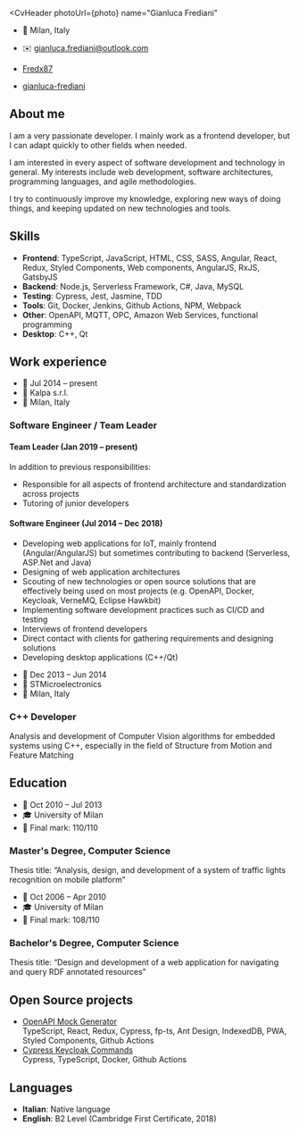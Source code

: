 
<CvHeader
  photoUrl={photo}
  name="Gianluca Frediani"
>

- 📌 Milan, Italy
- ✉️ [gianluca.frediani@outlook.com](mailto:gianluca.frediani@outlook.com)


- <FontAwesomeIcon icon={faGithub} fixedWidth /> <a href="https://github.com/Fredx87" target="_blank">Fredx87</a>
- <FontAwesomeIcon icon={faLinkedin} fixedWidth /> <a href="https://www.linkedin.com/in/gianluca-frediani/" target="_blank">gianluca-frediani</a>

</CvHeader>

## About me

I am a very passionate developer. I mainly work as a frontend developer, but I can adapt quickly to other fields when needed.

I am interested in every aspect of software development and technology in general. My interests include web development, software architectures, programming languages, and agile methodologies.

I try to continuously improve my knowledge, exploring new ways of doing things, and keeping updated on new technologies and tools.

## Skills

- **Frontend**: TypeScript, JavaScript, HTML, CSS, SASS, Angular, React, Redux, Styled Components, Web components, AngularJS, RxJS, GatsbyJS
- **Backend**: Node.js, Serverless Framework, C#, Java, MySQL
- **Testing**: Cypress, Jest, Jasmine, TDD
- **Tools**: Git, Docker, Jenkins, Github Actions, NPM, Webpack
- **Other**: OpenAPI, MQTT, OPC, Amazon Web Services, functional programming
- **Desktop**: C++, Qt

## Work experience

<Section>

<Sider>

- 📅 Jul 2014 &ndash; present
- 🏢 Kalpa s.r.l.
- 📌 Milan, Italy

</Sider>

<div>

### Software Engineer / Team Leader

#### Team Leader (Jan 2019 &ndash; present)

In addition to previous responsibilities:

- Responsible for all aspects of frontend architecture and standardization across projects
- Tutoring of junior developers

#### Software Engineer (Jul 2014 &ndash; Dec 2018)

- Developing web applications for IoT, mainly frontend (Angular/AngularJS) but sometimes contributing to backend (Serverless, ASP.Net and Java)
- Designing of web application architectures
- Scouting of new technologies or open source solutions that are effectively being used on most projects (e.g. OpenAPI, Docker, Keycloak, VerneMQ, Eclipse Hawkbit)
- Implementing software development practices such as CI/CD and testing
- Interviews of frontend developers
- Direct contact with clients for gathering requirements and designing solutions
- Developing desktop applications (C++/Qt)

</div>

</Section>

<Section>

<Sider>

- 📅 Dec 2013 &ndash; Jun 2014
- 🏢 STMicroelectronics
- 📌 Milan, Italy

</Sider>

<div>

### C++ Developer

Analysis and development of Computer Vision algorithms for embedded systems using C++, especially in the field of Structure from Motion and Feature Matching

</div>

</Section>

## Education

<Section>

<Sider>

- 📅 Oct 2010 &ndash; Jul 2013
- 🎓 University of Milan
- 📜 Final mark: 110/110

</Sider>

<div>

### Master's Degree, Computer Science

Thesis title: “Analysis, design, and development of a system of traffic lights recognition on mobile platform”

</div>

</Section>

<Section>

<Sider>

- 📅 Oct 2006 &ndash; Apr 2010
- 🎓 University of Milan
- 📜 Final mark: 108/110

</Sider>

<div>

### Bachelor's Degree, Computer Science

Thesis title: “Design and development of a web application for navigating and query RDF annotated resources”

</div>

</Section>

## Open Source projects

- <a href="https://github.com/Fredx87/openapi-mock-generator" target="_blank">OpenAPI Mock Generator</a><br />
  TypeScript, React, Redux, Cypress, fp-ts, Ant Design, IndexedDB, PWA, Styled Components, Github Actions
- <a href="https://github.com/Fredx87/cypress-keycloak-commands" target="_blank">Cypress Keycloak Commands</a><br />
  Cypress, TypeScript, Docker, Github Actions

## Languages

- **Italian**: Native language
- **English**: B2 Level (Cambridge First Certificate, 2018)
